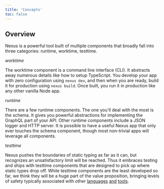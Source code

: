 ```yaml
---
title: 'Concepts'
toc: false
---
```


## Overview

Nexus is a powerful tool built of multiple components that broadly fall into three categories: runtime, worktime, testtime.

_worktime_

The worktime component is a command line interface (CLI). It abstracts away numerous details like how to setup TypeScript. You develop your app with zero configuration using `nexus dev`, and then when you are ready, build it for production using `nexus build`. Once built, you run it in production like any other vanilla Node app.

_runtime_

There are a few runtime components. The one you'll deal with the most is the schema. It gives you powerful abstractions for implementing the GraphQL part of your API. Other runtime components include a JSON logger and HTTP server. It is possible to have a useful Nexus app that only ever touches the schema component, though most non-trivial apps will leverage all components.

_testtime_

Nexus pushes the boundaries of static typing as far as it can, but recognizes an unsatisfactory limit will be reached. Thus it embraces testing and ships with testtime components that are designed to pick up where static types drop off. While testtime components are the least developed so far, we think they will be a huge part of the value proposition, bringing levels of safety typically associated with other [languages](https://www.idris-lang.org/) [and](https://www.haskell.org/) [tools](https://www.servant.dev/).
